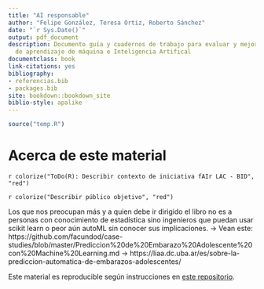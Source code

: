 ```yaml
--- 
title: "AI responsable"
author: "Felipe González, Teresa Ortiz, Roberto Sánchez"
date: "`r Sys.Date()`"
output: pdf_document
description: Documento guía y cuadernos de trabajo para evaluar y mejorar el uso responsable
  de aprendizaje de máquina e Inteligencia Artifical
documentclass: book
link-citations: yes
bibliography:
- referencias.bib
- packages.bib
site: bookdown::bookdown_site
biblio-style: apalike
---
```



```r
source("temp.R")
```


# Acerca de este material

`r colorize("ToDo(R): Describir contexto de iniciativa fAIr LAC - BID", "red")`


`r colorize("Describir público objetivo", "red")`

Los que nos preocupan más y a quien debe ir dirigido el libro no es a personas con conocimiento de estadística sino ingenieros que puedan usar scikit learn o peor aún autoML sin conocer sus implicaciones.
-> Vean este: https://github.com/facundod/case-studies/blob/master/Prediccion%20de%20Embarazo%20Adolescente%20con%20Machine%20Learning.md
-> https://liaa.dc.uba.ar/es/sobre-la-prediccion-automatica-de-embarazos-adolescentes/


Este material es reproducible según instrucciones en [este repositorio](https://github.com/felipegonzalez/ai-responsable).


